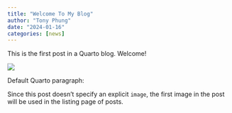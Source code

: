 ```yaml
---
title: "Welcome To My Blog"
author: "Tony Phung"
date: "2024-01-16"
categories: [news]
---
```


This is the first post in a Quarto blog. Welcome!

![](thumbnail.jpg)

Default Quarto paragraph:  

Since this post doesn't specify an explicit `image`, the first image in the post will be used in the listing page of posts.
